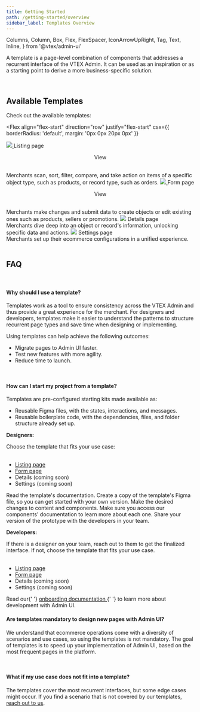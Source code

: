 ```yaml
---
title: Getting Started
path: /getting-started/overview
sidebar_label: Templates Overview
---
```


  Columns,
  Column,
  Box,
  Flex,
  FlexSpacer,
  IconArrowUpRight,
  Tag,
  Text,
  Inline,
} from '@vtex/admin-ui'

A template is a page-level combination of components that addresses a recurrent interface of the VTEX Admin. It can be used as an inspiration or as a starting point to derive a more business-specific solution.

<br />

## Available Templates

Check out the available templates:

<Flex
  align="flex-start"
  direction="row"
  justify="flex-start"
  csx={{ borderRadius: 'default', margin: '0px 0px 20px 0px' }}
>
  <a href="https://admin-ui.vercel.app/templates/listing%20page/overview">
    <Flex
      align="stretch"
      direction="column"
      justify="space-around"
      csx={{
        border: '$neutral',
        borderRadius: 'default',
        margin: '0 0 0 0',
        overflow: 'hidden',
      }}
    >
      <Box>
        <Box>
          <a href="https://admin-ui.vercel.app/templates/listing%20page/overview">
            <img src="https://user-images.githubusercontent.com/77292838/191286878-ab93116f-8150-4875-8914-2e70d1345995.png"></img>
          </a>
        </Box>
      </Box>
      <Box csx={{ padding: '20px' }}>
        <Flex align="stretch" direction="column" justify="space-between">
          <Flex align="center" direction="row" justify="space-between">
            <Text variant="action1">Listing page</Text>
            <Flex align="center">
              <p>View</p>
              <IconArrowUpRight csx={{ float: 'right', height: '24px' }} />
            </Flex>
          </Flex>
          <br />
          <Text>
            Merchants scan, sort, filter, compare, and take action on items of a
            specific object type, such as products, or record type, such as
            orders.
          </Text>
        </Flex>
      </Box>
    </Flex>
  </a>
  <a href="https://admin-ui.vercel.app/templates/form%20page/overview">
    <Flex
      align="stretch"
      direction="column"
      justify="space-around"
      csx={{
        border: '$neutral',
        borderRadius: 'default',
        margin: '0 0 0 10px',
        overflow: 'hidden',
      }}
    >
      <Box>
        <Box>
          <a href="https://admin-ui.vercel.app/templates/form%20page/overview">
            <img src="https://user-images.githubusercontent.com/77292838/207153588-8ddecaec-7f5e-4585-af54-6fc980c5115a.png"></img>
          </a>
        </Box>
      </Box>
      <Box csx={{ padding: '20px' }}>
        <Flex align="stretch" direction="column" justify="space-between">
          <Flex align="center" direction="row" justify="space-between">
            <Text variant="action1" tone="primary">
              Form page
            </Text>
              <Flex align="center">
                <p>View</p>
                <IconArrowUpRight csx={{ float: 'right', height: '24px' }} />
              </Flex>
          </Flex>
          <br />
          <Text tone="primary">
            Merchants make changes and submit data to create objects or edit existing ones such as products, sellers or promotions.
          </Text>
        </Flex>
      </Box>
    </Flex>
</a>
  </Flex>
<Flex
  align="flex-start"
  direction="row"
  justify="flex-start"
  csx={{ borderRadius: 'default' }}
>
  <Flex
    align="stretch"
    direction="column"
    justify="space-around"
    csx={{
      border: '$neutral',
      borderRadius: 'default',
      margin: '0 0 0 0',
      background: '#F8F8F8',
      overflow: 'hidden',
    }}
  >
    <Box>
      <Box>
        <img src="https://user-images.githubusercontent.com/77292838/191287240-fe8ad296-4f1b-4ffd-8a3f-1610171a948d.png"></img>
      </Box>
    </Box>
    <Box csx={{ padding: '20px' }}>
      <Flex align="stretch" direction="column" justify="space-between">
        <Flex align="center" direction="row" justify="space-between">
          <Text variant="action1" tone="secondary">
            Details page
          </Text>
          <Tag label="Soon" variant="gray" csx={{ float: 'right' }} />
        </Flex>
        <br />
        <Text tone="secondary">
          Merchants dive deep into an object or record's information, unlocking
          specific data and actions.
        </Text>
      </Flex>
    </Box>
  </Flex>
  <Flex
    align="stretch"
    direction="column"
    justify="space-around"
    csx={{
      border: '$neutral',
      borderRadius: 'default',
      margin: '0 0 0 10px',
      background: '#F8F8F8',
      overflow: 'hidden',
    }}
  >
    <Box>
      <Box>
        <img src="https://user-images.githubusercontent.com/77292838/191287297-6248f168-0c70-4124-9215-5ca8195d6835.png"></img>
      </Box>
    </Box>
    <Box csx={{ padding: '20px' }}>
      <Flex align="stretch" direction="column" justify="space-between">
        <Flex align="center" direction="row" justify="space-between">
          <Text variant="action1" tone="secondary">
            Settings page
          </Text>
          <Tag label="Soon" variant="gray" csx={{ float: 'right' }} />
        </Flex>
        <br />
        <Text tone="secondary">
          Merchants set up their ecommerce configurations in a unified
          experience.
        </Text>
      </Flex>
    </Box>
  </Flex>
</Flex>

<br />
<br />

## FAQ

<br />

#### Why should I use a template?

Templates work as a tool to ensure consistency across the VTEX Admin and thus provide a great experience for the merchant. For designers and developers, templates make it easier to understand the patterns to structure recurrent page types and save time when designing or implementing.

Using templates can help achieve the following outcomes:

- Migrate pages to Admin UI faster.
- Test new features with more agility.
- Reduce time to launch.

<br />

#### How can I start my project from a template?

Templates are pre-configured starting kits made available as:

- Reusable Figma files, with the states, interactions, and messages.
- Reusable boilerplate code, with the dependencies, files, and folder structure already set up.

**Designers:**

<OrderedList>
  <OrderedListItem>
    Choose the template that fits your use case:
    <br />
    <br />
    <ul>
      <li>
        <a href="https://admin-ui.vercel.app/templates/listing%20page/overview">
          Listing page
        </a>
      </li>
      <li>
        <a href="https://admin-ui.vercel.app/templates/form%20page/overview">
          Form page
        </a>
      </li>
      <li>Details (coming soon)</li>
      <li>Settings (coming soon)</li>
    </ul>
  </OrderedListItem>
  <OrderedListItem>Read the template's documentation.</OrderedListItem>
  <OrderedListItem>
    Create a copy of the template's Figma file, so you can get started with your
    own version.
  </OrderedListItem>
  <OrderedListItem>
    Make the desired changes to content and components. Make sure you access our
    components' documentation to learn more about each one.
  </OrderedListItem>
  <OrderedListItem>
    Share your version of the prototype with the developers in your team.
  </OrderedListItem>
</OrderedList>

<br />

**Developers:**

<OrderedList>
  <OrderedListItem>
    If there is a designer on your team, reach out to them to get the finalized
    interface. If not, choose the template that fits your use case.
    <br />
    <br />
    <ul>
      <li>
        <a href="https://admin-ui.vercel.app/templates/listing%20page/overview">
          Listing page
        </a>
      </li>
      <li>
        <a href="https://admin-ui.vercel.app/templates/form%20page/overview">
          Form page
        </a>
      </li>
      <li>Details (coming soon)</li>
      <li>Settings (coming soon)</li>
    </ul>
  </OrderedListItem>
  <OrderedListItem>
    Read our{' '}
    <a href="https://admin-ui.vercel.app/documentation/developing/quick-start">
      onboarding documentation
    </a>{' '}
    to learn more about development with Admin UI.
  </OrderedListItem>
</OrderedList>

<br />

#### Are templates mandatory to design new pages with Admin UI?

We understand that ecommerce operations come with a diversity of scenarios and use cases, so using the templates is not mandatory. The goal of templates is to speed up your implementation of Admin UI, based on the most frequent pages in the platform.

<br />

#### What if my use case does not fit into a template?

The templates cover the most recurrent interfaces, but some edge cases might occur. If you find a scenario that is not covered by our templates, [reach out to us](https://admin-ui.vercel.app/documentation/introduction/contact-us).
